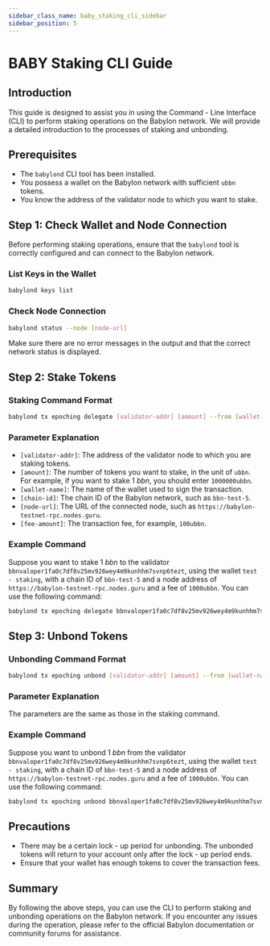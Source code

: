 ```yaml
---
sidebar_class_name: baby_staking_cli_sidebar
sidebar_position: 5
---
```


# BABY Staking CLI Guide

## Introduction
This guide is designed to assist you in using the Command - Line Interface (CLI) to perform staking operations on the Babylon network. We will provide a detailed introduction to the processes of staking and unbonding.

## Prerequisites
- The `babylond` CLI tool has been installed.
- You possess a wallet on the Babylon network with sufficient `ubbn` tokens.
- You know the address of the validator node to which you want to stake.

## Step 1: Check Wallet and Node Connection
Before performing staking operations, ensure that the `babylond` tool is correctly configured and can connect to the Babylon network.

### List Keys in the Wallet
```bash
babylond keys list
```

### Check Node Connection
```bash
babylond status --node [node-url]
```
Make sure there are no error messages in the output and that the correct network status is displayed.

## Step 2: Stake Tokens
### Staking Command Format
```bash
babylond tx epoching delegate [validator-addr] [amount] --from [wallet-name] --chain-id [chain-id] --node [node-url] --gas auto --gas-adjustment 1.2 --fees [fee-amount] -y
```

### Parameter Explanation
- `[validator-addr]`: The address of the validator node to which you are staking tokens.
- `[amount]`: The number of tokens you want to stake, in the unit of `ubbn`. For example, if you want to stake 1 $bbn$, you should enter `1000000ubbn`.
- `[wallet-name]`: The name of the wallet used to sign the transaction.
- `[chain-id]`: The chain ID of the Babylon network, such as `bbn-test-5`.
- `[node-url]`: The URL of the connected node, such as `https://babylon-testnet-rpc.nodes.guru`.
- `[fee-amount]`: The transaction fee, for example, `100ubbn`.

### Example Command
Suppose you want to stake 1 $bbn$ to the validator `bbnvaloper1fa0c7df8v25mv926wey4m9kunhhm7svnp6tezt`, using the wallet `test - staking`, with a chain ID of `bbn-test-5` and a node address of `https://babylon-testnet-rpc.nodes.guru` and a fee of `1000ubbn`. You can use the following command:
```bash
babylond tx epoching delegate bbnvaloper1fa0c7df8v25mv926wey4m9kunhhm7svnp6tezt 1000000ubbn --from test-staking --chain-id bbn-test-5 --node https://babylon-testnet-rpc.nodes.guru --gas auto --gas-adjustment 1.2 --fees 1000ubbn -y
```

## Step 3: Unbond Tokens
### Unbonding Command Format
```bash
babylond tx epoching unbond [validator-addr] [amount] --from [wallet-name] --chain-id [chain-id] --node [node-url] --gas auto --gas-adjustment 1.2 --fees [fee-amount] -y
```

### Parameter Explanation
The parameters are the same as those in the staking command.

### Example Command
Suppose you want to unbond 1 $bbn$ from the validator `bbnvaloper1fa0c7df8v25mv926wey4m9kunhhm7svnp6tezt`, using the wallet `test - staking`, with a chain ID of `bbn-test-5` and a node address of `https://babylon-testnet-rpc.nodes.guru` and a fee of `1000ubbn`. You can use the following command:
```bash
babylond tx epoching unbond bbnvaloper1fa0c7df8v25mv926wey4m9kunhhm7svnp6tezt 1000000ubbn --from test-staking --chain-id bbn-test-5 --node https://babylon-testnet-rpc.nodes.guru --gas auto --gas-adjustment 1.2 --fees 1000ubbn -y
```

## Precautions
- There may be a certain lock - up period for unbonding. The unbonded tokens will return to your account only after the lock - up period ends.
- Ensure that your wallet has enough tokens to cover the transaction fees.

## Summary
By following the above steps, you can use the CLI to perform staking and unbonding operations on the Babylon network. If you encounter any issues during the operation, please refer to the official Babylon documentation or community forums for assistance.